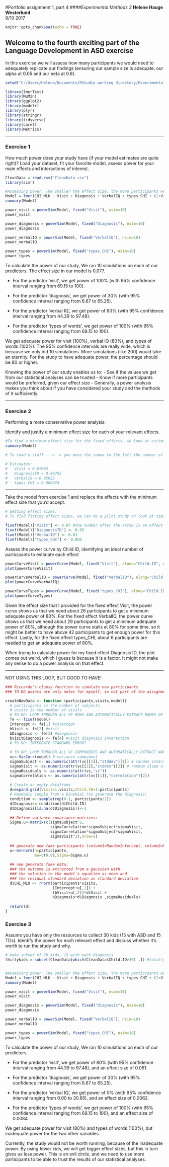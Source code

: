 #Portfolio assignment 1, part 4
####*Experimental Methods 3*
**Helene Hauge Westerlund**  
9/10 2017  

```{r setup, include=FALSE}
knitr::opts_chunk$set(echo = TRUE)
```

## Welcome to the fourth exciting part of the Language Development in ASD exercise   

In this exercise we will assess how many participants we would need to adequately replicate our findings (ensuring our sample size is adequate, our alpha at 0.05 and our beta at 0.8).

 
```{r warning=F, message=F}
setwd("C:/Users/Helene/Documents/RStudio working directory/Experimental Methods 3/assignment1, part 3-4")

library(lmerTest)
library(MuMIn)
library(ggplot2)
library(modelr)
library(plyr)
library(stringr)
library(tidyverse)
library(caret)
library(Metrics)
```

***   

### Exercise 1
   
How much power does your study have (if your model estimates are quite right)?
Load your dataset, fit your favorite model, assess power for your main effects and interactions of interest.
```{r}
CleanData = read.csv("CleanData.csv")
library(simr)

#Assessing power. The smaller the effect size, the more participants we need to get adequate power
Model = lmer(CHI_MLU ~ Visit + Diagnosis + VerbalIQ + types_CHI + (1+Visit|Child.ID), CleanData)
summary(Model)

power_visit = powerSim(Model, fixed("Visit"), nsim=10)
power_visit

power_diagnosis = powerSim(Model, fixed("Diagnosis"), nsim=10)
power_diagnosis

power_verbalIQ = powerSim(Model, fixed("VerbalIQ"), nsim=10)
power_verbalIQ

power_types = powerSim(Model, fixed("types_CHI"), nsim=10)
power_types
```
To calculate the power of our study, We ran 10 simulations on each of our predictors. The effect size in our model is 0.077.

* For the predictor 'visit', we get power of 100% (with 95% confidence interval ranging from 69.15 to 100).   

* For the predictor 'diagnosis', we get power of 30% (with 95% confidence interval ranging from 6.67 to 65.25).   

* For the predictor 'verbal IQ', we get power of 80% (with 95% confidence interval ranging from 44.39 to 97.48).   

* For the predictor 'types of words', we get power of 100% (with 95% confidence interval ranging from 69.15 to 100).   

We get adequate power for visit (100%), verbal IQ (80%), and types of words (100%). The 95% confidence intervals are really wide, which is because we only did 10 simulations. More simulations (like 200) would take an eternity. For the study to have adequate power, the percentage should be 80 or higher.

Knowing the power of our study enables us to:
- See if the values we get from our statistical analyses can be trusted
- Know if more participants would be preferred, given our effect size
- Generally, a power analysis makes you think about if you have considered your study and the methods of it sufficiently.
   
***   

### Exercise 2

Performing a more conservative power analysis:   

Identify and justify a minimum effect size for each of your relevant effects.
```{r}
#To find a minimum effect size for the fixed effects, we look at estimates in our model
summary(Model)

# To read e-stuff ---> -e you move the comma to the left the number of times specified (e.g. e-02 move the comma two times), and e+ move the comma to the right.

# Estimates:
#   Visit = 0.07684
#   DiagnosisTD = 0.06792
#   VerbalIQ = 0.02023
#   types_CHI = 0.008074

```
***   

Take the model from exercise 1 and replace the effects with the minimum effect size that you'd accept.
```{r}
# Setting effect sizes:
# To find fitting effect sizes, we can do a pilot study or look at similar previous studies, and see what effect sizes they used. To be a bit more conservative, we could set our effect sizes a little below those. Here i will choose the estimates from my summary(Model), and make them a bit lower to be conservative.

fixef(Model)["Visit"] <- 0.07 #the number after the arrow is an effect size
fixef(Model)["DiagnosisTD"] <- 0.05
fixef(Model)["VerbalIQ"] <- 0.01
fixef(Model)["types_CHI"] <- 0.005

```


Assess the power curve by Child.ID, identifying an ideal number of participants to estimate each effect
```{r}
powerCurveVisit = powerCurve(Model, fixed("Visit"), along="Child.ID", nsim=10)
plot(powerCurveVisit)

powerCurveVerbalIQ = powerCurve(Model, fixed("VerbalIQ"), along="Child.ID", nsim=10)
plot(powerCurveVerbalIQ)

powerCurveTypes = powerCurve(Model, fixed("types_CHI"), along="Child.ID", nsim=10)
plot(powerCurveTypes)

```
Given the effect size that I provided for the fixed effect Visit, the power curve shows us that we need about 26 participants to get a minimum adequate power of 80%.
For the fixed effect VerbalIQ, the power curve shows us that we need about 29 participants to get a minimum adequate power of 80%, although the power curve stalls at 80% for some time, so it might be better to have above 42 participants to get enough power for this effect.
Lastly, for the fixed effect types_CHI, about 6 participants are needed to get an adequate power of 80%.

When trying to calculate power for my fixed effect DiagnosisTD, the plot comes out weird, which i guess is because it is a factor. It might not make any sense to do a power analysis on that effect.

***   

NOT USING THIS LOOP, BUT GOOD TO HAVE!
```{r}
### Riccardo's clumsy function to simulate new participants
### TO DO points are only notes for myself, so not part of the assignment

createNewData <- function (participants,visits,model){
  # participants is the number of subjects
  # visits is the number of visits
  # TO DO: LOOP THROUGH ALL FE ROWS AND AUTOMATICALLY EXTRACT NAMES OF FIXED EFFECTS AND ESTIMATES
  fe <- fixef(model)
  Intercept <- fe[1] #intercept
  bVisit <- fe[2] #visit
  bDiagnosis <- fe[3] #diagnosis
  bVisitDiagnosis <- fe[4] #visit diagnosis interaction
  # TO DO: INTEGRATE STANDARD ERROR?
  
  # TO DO: LOOP THROUGH ALL VC COMPONENTS AND AUTOMATICALLY EXTRACT NAMES OF EFFECTS AND ESTIMATES
  vc<-VarCorr(model) # variance component
  sigmaSubject <- as.numeric(attr(vc[[1]],"stddev")[1]) # random intercept by subject
  sigmaVisit <- as.numeric(attr(vc[[1]],"stddev")[2]) # random slope of visit over subject
  sigmaResiduals <- as.numeric(attr(vc,"sc"))
  sigmaCorrelation <- as.numeric(attr(vc[[1]],"correlation")[2])
  
  # Create an empty dataframe
  d=expand.grid(Visit=1:visits,Child.ID=1:participants)
  # Randomly sample from a binomial (to generate the diagnosis)
  condition <- sample(rep(0:1, participants/2))
  d$Diagnosis<-condition[d$Child.ID]
  d$Diagnosis[is.na(d$Diagnosis)]<-1
  
  ## Define variance covariance matrices:
  Sigma.u<-matrix(c(sigmaSubject^2,
                    sigmaCorrelation*sigmaSubject*sigmaVisit,
                    sigmaCorrelation*sigmaSubject*sigmaVisit,
                    sigmaVisit^2),nrow=2)
  
  ## generate new fake participants (column1=RandomIntercept, column2=RandomSlope)
  u<-mvrnorm(n=participants,
             mu=c(0,0),Sigma=Sigma.u)
  
  ## now generate fake data:
  ### the outcome is extracted from a gaussian with
  ### the solution to the model's equation as mean and
  ### the residual standard deviation as standard deviation 
  d$CHI_MLU <- rnorm(participants*visits,
                     (Intercept+u[,1]) +
                     (bVisit+u[,2])*d$Visit + 
                     bDiagnosis*d$Diagnosis ,sigmaResiduals)  
  
  return(d)
}
```


### Exercise 3

Assume you have only the resources to collect 30 kids (15 with ASD and 15 TDs). Identify the power for each relevant effect and discuss whether it's worth to run the study and why.
```{r}
# make subset of 30 kids, 15 with each diagnosis
thirtykids = subset(CleanData[which(CleanData$Child.ID>30) ,]) #totally clumsy way to choose kids (i counted to get the right amount of ASD and TD). Could have been done in another and better way.


#Assessing power. The smaller the effect size, the more participants we need to get adequate power
Model = lmer(CHI_MLU ~ Visit + Diagnosis + VerbalIQ + types_CHI + (1+Visit|Child.ID), thirtykids)
summary(Model)

power_visit = powerSim(Model, fixed("Visit"), nsim=10)
power_visit

power_diagnosis = powerSim(Model, fixed("Diagnosis"), nsim=10)
power_diagnosis

power_verbalIQ = powerSim(Model, fixed("VerbalIQ"), nsim=10)
power_verbalIQ

power_types = powerSim(Model, fixed("types_CHI"), nsim=10)
power_types


```
To calculate the power of our study, We ran 10 simulations on each of our predictors.

* For the predictor 'visit', we get power of 80% (with 95% confidence interval ranging from 44.39 to 97.48), and an effect size of 0.061.

* For the predictor 'diagnosis', we get power of 30% (with 95% confidence interval ranging from 6.67 to 65.25). 

* For the predictor 'verbal IQ', we get power of 0% (with 95% confidence interval ranging from 0.00 to 30.85), and an effect size of 0.0062.   

* For the predictor 'types of words', we get power of 100% (with 95% confidence interval ranging from 69.15 to 100), and an effect size of 0.0084.   

We get adequate power for visit (80%) and types of words (100%), but inadequate power for the two other variables.

Currently, the study would not be worth running, because of the inadequate power. By using fewer kids, we will get bigger effect sizes, but this in turn gives us less power. This is an evil circle, and we need to use more participants to be able to trust the results of our statistical analyses.

